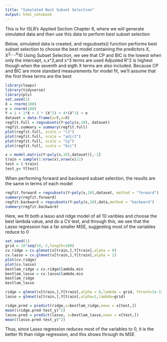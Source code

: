 ```yaml
---
title: "Simulated Best Subset Selection"
output: html_notebook
---
```


This is for ISLR's Applied Section Chapter 8, where we will generate simulated data and then use this data to perform best subset selection

Below, simulated data is created, and regsubsets() function performs best subset selection to choose the best model containing the predictors X, X^2,...,X^10
Using Subset Selection, we see that CP and BIC is the lowest when only the intercept, x,x^2,and x^3 terms are used
Adjusted R^2 is highest though when the seventh and eigth X terms are also included. Because CP and BIC are more standard measurements for model fit, we'll assume that the first three terms are the best
```r
library(leaps)
library(tidyverse)
library(pls)
set.seed(1)
X = rnorm(100)
e = rnorm(100)
Y = 1 + 2*X + 3 * (X^2) + 4*(X^3) + e
dataset = data.frame(y=Y,x=X)
regfit.full = regsubsets(Y~poly(x,10), dataset)
regfit.summary = summary(regfit.full)
plot(regfit.full, scale = "r2")
plot(regfit.full, scale = "adjr2")
plot(regfit.full, scale = "Cp")
plot(regfit.full, scale = "bic") 

x = model.matrix(Y~poly(x,10),dataset)[,-1]
train = sample(1:nrow(x),nrow(x)/2)
test = (-train)
test_y= Y[test]
```

When performing forward and backward subset selection, the results are the same in terms of each model
```r

regfit.forward = regsubsets(Y~poly(x,10),dataset, method = "forward")
summary(regfit.forward)
regfit.backward = regsubsets(Y~poly(x,10),data,method = "backward")
summary(regfit.backward)

```

Here, we fit both a lasso and ridge model of all 10 varibles and choose the best lambda value, and do a CV test, and through this, we see that the Lasso regression has a far smaller MSE, suggesting most of the variables reduce to 0
```r
set.seed(1)
grid = 10^seq(10,-2,length=100)
cv.ridge = cv.glmnet(x[train,],Y[train],alpha = 0)
cv.lasso = cv.glmnet(x[train,],Y[train],alpha = 1)
plot(cv.ridge)
plot(cv.lasso)
bestlam_ridge = cv.ridge$lambda.min
bestlam_lasso = cv.lasso$lambda.min
bestlam_ridge
bestlam_lasso

ridge = glmnet(x[train,],Y[train],alpha = 0,lambda = grid, thresh=1e-12)
lasso = glmnet(x[train,],Y[train],alpha=1,lambda=grid)

ridge.pred = predict(ridge,s=bestlam_ridge,newx = x[test,])
mean((ridge.pred-test_y)^2)
lasso.pred = predict(lasso, s=bestlam_lasso,newx = x[test,])
mean((lasso.pred-test_y)^2)
```

Thus, since Lasso regression reduces most of the variables to 0, it is the better fit than ridge regression, and this shows through its MSE
